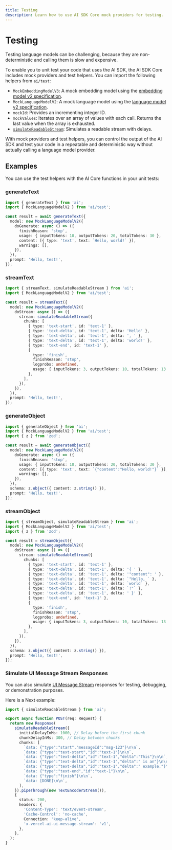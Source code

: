 ```yaml
---
title: Testing
description: Learn how to use AI SDK Core mock providers for testing.
---
```


# Testing

Testing language models can be challenging, because they are non-deterministic
and calling them is slow and expensive.

To enable you to unit test your code that uses the AI SDK, the AI SDK Core
includes mock providers and test helpers. You can import the following helpers from `ai/test`:

- `MockEmbeddingModelV3`: A mock embedding model using the [embedding model v2 specification](https://github.com/vercel/ai/blob/v5/packages/provider/src/embedding-model/v2/embedding-model-v2.ts).
- `MockLanguageModelV2`: A mock language model using the [language model v2 specification](https://github.com/vercel/ai/blob/v5/packages/provider/src/language-model/v2/language-model-v2.ts).
- `mockId`: Provides an incrementing integer ID.
- `mockValues`: Iterates over an array of values with each call. Returns the last value when the array is exhausted.
- [`simulateReadableStream`](/docs/reference/ai-sdk-core/simulate-readable-stream): Simulates a readable stream with delays.

With mock providers and test helpers, you can control the output of the AI SDK
and test your code in a repeatable and deterministic way without actually calling
a language model provider.

## Examples

You can use the test helpers with the AI Core functions in your unit tests:

### generateText

```ts
import { generateText } from 'ai';
import { MockLanguageModelV2 } from 'ai/test';

const result = await generateText({
  model: new MockLanguageModelV2({
    doGenerate: async () => ({
      finishReason: 'stop',
      usage: { inputTokens: 10, outputTokens: 20, totalTokens: 30 },
      content: [{ type: 'text', text: `Hello, world!` }],
      warnings: [],
    }),
  }),
  prompt: 'Hello, test!',
});
```

### streamText

```ts
import { streamText, simulateReadableStream } from 'ai';
import { MockLanguageModelV2 } from 'ai/test';

const result = streamText({
  model: new MockLanguageModelV2({
    doStream: async () => ({
      stream: simulateReadableStream({
        chunks: [
          { type: 'text-start', id: 'text-1' },
          { type: 'text-delta', id: 'text-1', delta: 'Hello' },
          { type: 'text-delta', id: 'text-1', delta: ', ' },
          { type: 'text-delta', id: 'text-1', delta: 'world!' },
          { type: 'text-end', id: 'text-1' },
          {
            type: 'finish',
            finishReason: 'stop',
            logprobs: undefined,
            usage: { inputTokens: 3, outputTokens: 10, totalTokens: 13 },
          },
        ],
      }),
    }),
  }),
  prompt: 'Hello, test!',
});
```

### generateObject

```ts
import { generateObject } from 'ai';
import { MockLanguageModelV2 } from 'ai/test';
import { z } from 'zod';

const result = await generateObject({
  model: new MockLanguageModelV2({
    doGenerate: async () => ({
      finishReason: 'stop',
      usage: { inputTokens: 10, outputTokens: 20, totalTokens: 30 },
      content: [{ type: 'text', text: `{"content":"Hello, world!"}` }],
      warnings: [],
    }),
  }),
  schema: z.object({ content: z.string() }),
  prompt: 'Hello, test!',
});
```

### streamObject

```ts
import { streamObject, simulateReadableStream } from 'ai';
import { MockLanguageModelV2 } from 'ai/test';
import { z } from 'zod';

const result = streamObject({
  model: new MockLanguageModelV2({
    doStream: async () => ({
      stream: simulateReadableStream({
        chunks: [
          { type: 'text-start', id: 'text-1' },
          { type: 'text-delta', id: 'text-1', delta: '{ ' },
          { type: 'text-delta', id: 'text-1', delta: '"content": ' },
          { type: 'text-delta', id: 'text-1', delta: `"Hello, ` },
          { type: 'text-delta', id: 'text-1', delta: `world` },
          { type: 'text-delta', id: 'text-1', delta: `!"` },
          { type: 'text-delta', id: 'text-1', delta: ' }' },
          { type: 'text-end', id: 'text-1' },
          {
            type: 'finish',
            finishReason: 'stop',
            logprobs: undefined,
            usage: { inputTokens: 3, outputTokens: 10, totalTokens: 13 },
          },
        ],
      }),
    }),
  }),
  schema: z.object({ content: z.string() }),
  prompt: 'Hello, test!',
});
```

### Simulate UI Message Stream Responses

You can also simulate [UI Message Stream](/docs/ai-sdk-ui/stream-protocol#ui-message-stream) responses for testing,
debugging, or demonstration purposes.

Here is a Next example:

```ts filename="route.ts"
import { simulateReadableStream } from 'ai';

export async function POST(req: Request) {
  return new Response(
    simulateReadableStream({
      initialDelayInMs: 1000, // Delay before the first chunk
      chunkDelayInMs: 300, // Delay between chunks
      chunks: [
        `data: {"type":"start","messageId":"msg-123"}\n\n`,
        `data: {"type":"text-start","id":"text-1"}\n\n`,
        `data: {"type":"text-delta","id":"text-1","delta":"This"}\n\n`,
        `data: {"type":"text-delta","id":"text-1","delta":" is an"}\n\n`,
        `data: {"type":"text-delta","id":"text-1","delta":" example."}\n\n`,
        `data: {"type":"text-end","id":"text-1"}\n\n`,
        `data: {"type":"finish"}\n\n`,
        `data: [DONE]\n\n`,
      ],
    }).pipeThrough(new TextEncoderStream()),
    {
      status: 200,
      headers: {
        'Content-Type': 'text/event-stream',
        'Cache-Control': 'no-cache',
        Connection: 'keep-alive',
        'x-vercel-ai-ui-message-stream': 'v1',
      },
    },
  );
}
```
